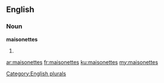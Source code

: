 ==English==

===Noun===
'''maisonettes'''

# {{plural of|maisonette}}

[[Category:English plurals]]

[[ar:maisonettes]]
[[fr:maisonettes]]
[[ku:maisonettes]]
[[my:maisonettes]]